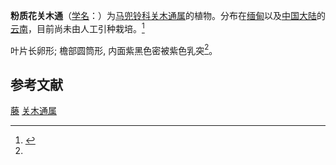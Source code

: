{{Speciesbox
| status = 
| status_system = 
| image =
| genus = Isotrema 
| species = transsectum
| authority = Chatterjee
| synonyms = 
* 粉质花马兜铃 ''Aristolochia transsecta'' (Chatterjee) C. Y. Wu ex S. M. Hwang
| synonyms_ref = <ref name="biods.2019183">{{cite journal |last1=Xinxin |first1=Zhu |last2=Jun |first2=Wang |last3=Shuai |first3=Liao |last4=Jinshuang |first4=Ma |title=Synopsis of Aristolochia L. and Isotrema Raf. (Aristolochiaceae) in China |journal=Biodiversity Science |date=2019-10-20 |volume=27 |issue=10 |pages=1143 |doi=10.17520/biods.2019183}}</ref>
}}
'''粉质花关木通'''（[[学名|学名]]：{{lang|la|''Isotrema transsectum''}}）为[[马兜铃科|马兜铃科]][[关木通属|关木通属]]的植物。分布在[[缅甸|缅甸]]以及[[中国大陆|中国大陆]]的[[云南|云南]]，目前尚未由人工引种栽培。<ref>{{cite web| url =http://www.bioinfo.cn/db05/KmzwSpecies.php?action=view&id=1356| title =粉质花马兜铃| work =《中国高等植物数据库全库》| publisher =中国科学院微生物研究所| author =昆明植物研究所| accessdate =2009-02-22| deadurl =yes| archiveurl =https://web.archive.org/web/20160305014051/http://www.bioinfo.cn/db05/KmzwSpecies.php?action=view&id=1356| archivedate =2016-03-05}}</ref>

叶片长卵形; 檐部圆筒形, 内面紫黑色密被紫色乳突<ref name="biods.2019183" />。

==参考文献==
{{reflist}}
{{Taxonbar|from=Q38485726}}

[[Category:藥用植物|藤]]
[[Category:关木通属|关木通属]]
{{植物小作品}}